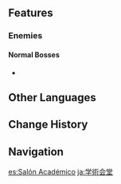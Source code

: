 {{Location Infobox
|image        = Academic Assembly Hall.png
|type         = Point of Interest
|region       = Fontaine
|area         = Fontaine Research Institute of Kinetic Energy Engineering Region
|subarea      = 
}}
{{Location Intro|description=<!-- editor-written description -->}}
<!--
==Points of Interest==
{{Locations by Category Table|type=Points of Interest}}

==Quests==
{{Quests by Category List|Academic Assembly Hall Quests|heo=1}}
-->
==Features==
<!--
===Domains===
{{Domains by Category Gallery}}

===Exploration===
-->
===Enemies===
====Normal Bosses====
* {{Enemy|Prototype Cal. Breguet}}
<!--
====Elite Enemies====
* {{Enemy|}}

====Common Enemies====
* {{Enemy|}}

===Local Specialties===
* {{Item|}}

===Interactables===

==Puzzles==
===Puzzle Name===

==NPCs==
*

===Vendors===
*
--><!--
==Descriptions==
{{Description|}}
--><!--
==Soundtracks==
{{Soundtracks by Category Table|{{subst:#titleparts:{{subst:PAGENAME}}}} Soundtracks|header={{subst:#titleparts:{{subst:PAGENAME}}}}}}

==Lore==

==Gallery==
<gallery>

</gallery>

==Video Guides==
{{EVT
|video   = 
|caption = 
}}
-->
==Other Languages==
{{Other Languages
|en      = Academic Assembly Hall
|zhs     = 学术会堂
|zhs_rm  = 
|zht     = 學術會堂
|zht_rm  = 
|zh_tl   = 
|ja      = 学術会堂
|ja_rm   = Gakujutsu Kaidou
|ja_tl   = 
|ko      = 학술 회당
|ko_tl   = Scholarship Hall
|es      = Salón Académico
|es_tl   = Academic Hall
|fr      = Hall d'assemblée académique
|fr_tl   = Academic Assembly Hall
|ru      = Академический зал собраний
|ru_tl   = Academic Assembly Hall
|th      = หอประชุมวิชาการ
|th_rm   = 
|th_tl   = 
|vi      = Hội Trường Học Thuật
|vi_tl   = 
|de      = Akademische Versammlungshalle
|de_tl   = Academic Assembly Hall
|id      = Academic Assembly Hall
|pt      = Pavilhão Acadêmico
|pt_tl   = Academic Pavilion
|tr      = Akademik Toplantı Salonu
|tr_tl   = 
|it      = Sala per le riunioni accademiche
|it_tl   = Room for Academic Meetings
}}

==Change History==
{{Change History|4.1}}

==Navigation==
{{PoI Navbox|Fontaine}}

[[es:Salón Académico]]
[[ja:学術会堂]]
